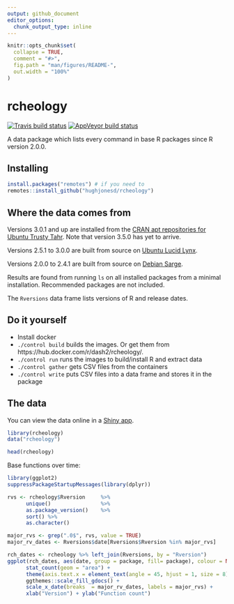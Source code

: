 ```yaml
---
output: github_document
editor_options: 
  chunk_output_type: inline
---
```


<!-- README.md is generated from README.Rmd. Please edit that file -->

```r
knitr::opts_chunk$set(
  collapse = TRUE,
  comment = "#>",
  fig.path = "man/figures/README-",
  out.width = "100%"
)
```

# rcheology

[![Travis build status](https://travis-ci.org/hughjonesd/rcheology.svg?branch=master)](https://travis-ci.org/hughjonesd/rcheology) 
[![AppVeyor build status](https://ci.appveyor.com/api/projects/status/github/hughjonesd/rcheology?branch=master&svg=true)](https://ci.appveyor.com/project/hughjonesd/rcheology)

A data package which lists every command in base R packages since R version 2.0.0.

## Installing

```r
install.packages("remotes") # if you need to
remotes::install_github("hughjonesd/rcheology")
```

## Where the data comes from

Versions 3.0.1 and up are installed from the [CRAN apt repositories for Ubuntu Trusty Tahr](https://cran.r-project.org/bin/linux/ubuntu/trusty/). Note that version 3.5.0 has yet to
arrive.

Versions 2.5.1 to 3.0.0 are built from source on [Ubuntu Lucid Lynx](https://hub.docker.com/r/yamamuteki/ubuntu-lucid-i386/).

Versions 2.0.0 to 2.4.1 are built from source on [Debian Sarge](https://hub.docker.com/r/debian/eol/).

Results are found from running `ls` on all installed packages from a minimal installation.
Recommended packages are not included.

The `Rversions` data frame lists versions of R and release dates.

## Do it yourself

* Install docker
* `./control build` builds the images. Or get them from https://hub.docker.com/r/dash2/rcheology/.
* `./control run` runs the images to build/install R and extract data
* `./control gather` gets CSV files from the containers
* `./control write` puts CSV files into a data frame and stores it in the package

## The data

You can view the data online in a [Shiny app](https://hughjonesd.shinyapps.io/rcheology/).

```r
library(rcheology)
data("rcheology")

head(rcheology)
```

Base functions over time:

```r
library(ggplot2)
suppressPackageStartupMessages(library(dplyr))

rvs <- rcheology$Rversion     %>% 
      unique()                %>% 
      as.package_version()    %>% 
      sort() %>% 
      as.character()

major_rvs <- grep(".0$", rvs, value = TRUE)
major_rv_dates <- Rversions$date[Rversions$Rversion %in% major_rvs]

rch_dates <- rcheology %>% left_join(Rversions, by = "Rversion")
ggplot(rch_dates, aes(date, group = package, fill= package), colour = NA) + 
      stat_count(geom = "area") + 
      theme(axis.text.x = element_text(angle = 45, hjust = 1, size = 8)) + 
      ggthemes::scale_fill_gdocs() +
      scale_x_date(breaks  = major_rv_dates, labels = major_rvs) + 
      xlab("Version") + ylab("Function count")
   
```

